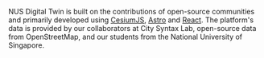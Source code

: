 NUS Digital Twin is built on the contributions of open-source communities and primarily developed using [CesiumJS](https://cesium.com/platform/cesiumjs), [Astro](https://astro.build/) and [React](https://react.dev/). The platform's data is provided by our collaborators at City Syntax Lab, open-source data from OpenStreetMap, and our students from the National University of Singapore.
